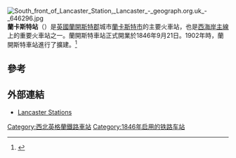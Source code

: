[[File:South_front_of_Lancaster_Station,_Lancaster_-_geograph.org.uk_-_646296.jpg|thumb]]
'''蘭卡斯特站'''（{{lang-en|Lancaster railway station}}）是[[英國|英國]][[蘭開斯特郡|蘭開斯特郡]]城市[[蘭卡斯特市|蘭卡斯特市]]的主要火車站，也是[[西海岸主線|西海岸主線]]上的重要火車站之一。蘭開斯特車站正式開業於1846年9月21日。1902年時，蘭開斯特車站進行了擴建。<ref>{{Cite book |last1=Yonge |first1=John |title=Railway Track Diagrams 4: Midlands & North West |last2=Padgett |first2=David |last3=Szwenk |first3=John |date=August 2013 |publisher=Trackmaps |isbn=978-0-9549866-7-4 |editor-last=Bridge |editor-first=Mike |edition=3rd |location=Bradford on Avon |at=maps 28A, 28C, 29A, 29B, 29C |orig-year=1990}}</ref>

==參考==
{{reflist}}

==外部連結==
{{Stn art lnk|LAN}}
*[http://transportheritage.com/find-heritage-locations.html?sobi2Task=sobi2Details&sobi2Id=381 Lancaster Stations]

{{commons category|Lancaster railway station}}
{{UK-rail-stub}}
[[Category:西北英格蘭鐵路車站|Category:西北英格蘭鐵路車站]]
[[Category:1846年启用的铁路车站|Category:1846年启用的铁路车站]]